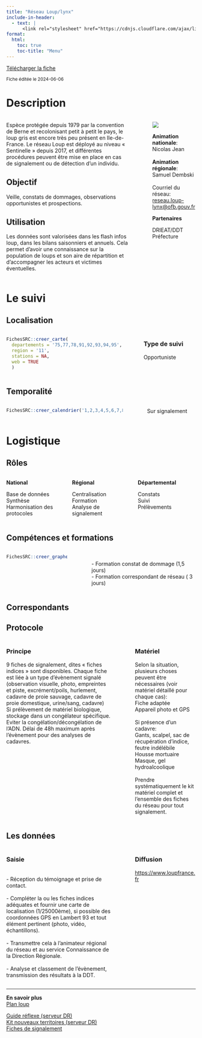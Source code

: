 ```yaml
---
title: "Réseau Loup/lynx"
include-in-header:
  - text: |
      <link rel="stylesheet" href="https://cdnjs.cloudflare.com/ajax/libs/font-awesome/6.0.0-beta3/css/all.min.css">
format:
  html:
    toc: true
    toc-title: "Menu"
---
```


<a href="loup.xlsx" class="btn btn-primary" download>
  <i class="fas fa-file-arrow-down"></i> Télécharger la fiche
</a>

<small>Fiche éditée le 2024-06-06</small>

# Description

:::::::::::::: {.columns}
::: {.column width="70%"}
Espèce protégée depuis 1979 par la convention de Berne et recolonisant petit à petit le pays, le loup gris est encore très peu présent  en Ile-de-France. Le réseau Loup est déployé au niveau « Sentinelle » depuis 2017, et différentes procédures peuvent être mise en place en cas de signalement ou de détection d’un individu.


## Objectif

Veille, constats de dommages, observations opportunistes et prospections.

## Utilisation

Les données sont valorisées dans les flash infos loup, dans les bilans saisonniers et annuels. Cela permet d’avoir une connaissance sur la population de loups et son aire de répartition et d’accompagner les acteurs et victimes éventuelles.
:::
::: {.column width="5%"}
:::
::: {.column width="25%"}
![](https://www.loupfrance.fr/wp-content/uploads/Logo-xl-reseau-Loup-lynx-558x374.jpg)

<b>Animation nationale</b>:<br>Nicolas Jean<br><br><b>Animation régionale</b>:<br>Samuel Dembski<br><br>Courriel du réseau:<br><a href='mailto:reseau.loup-lynx@ofb.gouv.fr'>reseau.loup-lynx@ofb.gouv.fr</a>

<b>Partenaires</b>

DRIEAT/DDT<br>Préfecture
:::
::::::::::::::

# Le suivi

## Localisation
:::::::::::::: {.columns}
::: {.column width="67%"}

```r
FichesSRC::creer_carte(
  departements = '75,77,78,91,92,93,94,95',
  region = '11',
  stations = NA,
  web = TRUE
  )
```

:::
:::{.column width="3%"}
:::
:::{.column width="30%"}
### Type de suivi
Opportuniste
:::
::::::::::::::
## Temporalité
:::::::::::::: {.columns}
::: {.column width="67%"}


```r
FichesSRC::creer_calendrier('1,2,3,4,5,6,7,8,9,10,11,12')
```


:::
::: {.column width="5%"}
:::
::: {.column width="28%"}
Sur signalement
:::
::::::::::::::

# Logistique

## Rôles
:::::::::::::: {.columns}
::: {.column width="33%"}
<b>National</b>

Base de données<br>Synthèse<br>Harmonisation des protocoles
:::
::: {.column width="33%"}
<b>Régional</b>

Centralisation<br>Formation<br>Analyse de signalement
:::
::: {.column width="33%"}
<b>Départemental</b>

Constats<br>Suivi<br>Prélèvements
:::
::::::::::::::

## Compétences et formations

:::::::::::::: {.columns}
::: {.column width="35%"}

```r
FichesSRC::creer_graphe_expertise('Maitrise', '1')
```


:::
::: {.column width="5%"}
:::
::: {.column width="60%"}
<br>- Formation constat de dommage (1,5 jours)<br>- Formation correspondant de réseau ( 3 jours)
:::
::::::::::::::


## Correspondants

## Protocole
:::::::::::::: {.columns}
::: {.column width="60%"}
### Principe

9 fiches de signalement, dites « fiches indices » sont disponibles. Chaque fiche est liée à un type d’évènement signalé (observation visuelle, photo, empreintes et piste, excrément/poils, hurlement, cadavre de proie sauvage, cadavre de proie domestique, urine/sang, cadavre)<br>Si prélèvement de matériel biologique, stockage dans un congélateur spécifique. Eviter la congélation/décongélation de l’ADN. Délai de 48h maximum après l’évènement pour des analyses de cadavres.<br>
:::
::: {.column width="5%"}
:::
::: {.column width="35%"}
### Matériel

Selon la situation, plusieurs choses peuvent être nécessaires  (voir matériel détaillé pour chaque cas): <br>Fiche adaptée<br>Appareil photo et GPS<br><br>Si présence d’un cadavre: <br>Gants, scalpel, sac de récupération d’indice, feutre indélébile<br>Housse mortuaire<br>Masque, gel hydroalcoolique<br><br>Prendre systématiquement le kit matériel complet et l’ensemble des fiches du réseau pour tout signalement.
:::
::::::::::::::

## Les données

:::::::::::::: {.columns}
::: {.column width="60%"}
### Saisie

<br>- Réception du témoignage et prise de contact.<br><br>- Compléter la ou les fiches indices adéquates et fournir une carte de localisation (1/25000ème), si possible des coordonnées GPS en Lambert 93 et tout élément pertinent (photo, vidéo, échantillons).<br><br>- Transmettre cela à l’animateur régional du réseau et au service Connaissance de la Direction Régionale.<br><br>- Analyse et classement de l’évènement, transmission des résultats à la DDT.
:::
::: {.column width="5%"}
:::
::: {.column width="35%"}
### Diffusion

<a href='https://www.loupfrance.fr'>https://www.loupfrance.fr</a>
:::
::::::::::::::

<hr>

<div class="card">
  <b>En savoir plus</b><br>
  <a href="https://agriculture.gouv.fr/plan-loup-un-nouveau-cadre-national-dactions-pour-renforcer-la-coexistence-du-loup-et-des-activites"> Plan loup</a><br>
  
  
  <a href="\\ad.intra\dfs\COMMUNS\REGIONS\IDF\DR\05_CONNAISSANCE\Loup\Guide réflexe réseau Loup Lynx_DRIDF_v2.3.pdf">Guide réflexe (serveur DR)</a><br>
  <a href="\\ad.intra\dfs\COMMUNS\REGIONS\IDF\DR\05_CONNAISSANCE\Loup\01_Documentation\KIT_Nouveaux_Territoires.pdf"> Kit nouveaux territoires (serveur DR)</a><br>
  <a href="\\ad.intra\dfs\COMMUNS\REGIONS\IDF\DR\05_CONNAISSANCE\Loup">Fiches de signalement</a><br>
</div>
